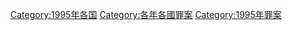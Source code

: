 [[Category:1995年各国|Category:1995年各国]]
[[Category:各年各國罪案|Category:各年各國罪案]]
[[Category:1995年罪案|Category:1995年罪案]]